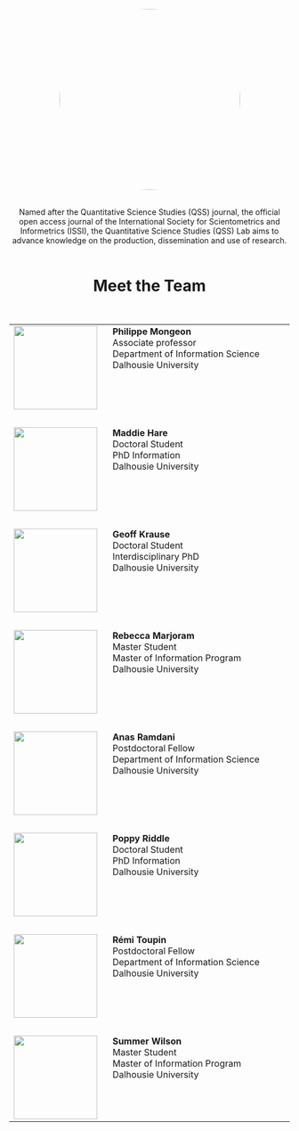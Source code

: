 
<div style="text-align: center;">
  <img src="images/image.jpg" width="325px" style="border-radius: 70%;">
  <br><br>

Named after the Quantitative Science Studies (QSS) journal, the official open access journal of the International Society for Scientometrics and Informetrics (ISSI), the Quantitative Science Studies (QSS) Lab aims to advance knowledge on the production, dissemination and use of research.
<br><br>
</div>



<h1 style="text-align: center;">Meet the Team</h2>
<br>
<table>
  <tr>
    <td style="width:180px;vertical-align: top;">![](images/pmongeon.jpg){width="150px"}</td>
    <td style="width:620px;vertical-align: top;">
**Philippe Mongeon**<br>
Associate professor<br>Department of Information Science<br>Dalhousie University
<div style="height: 10px"></div>
<div style="display: flex; gap: 20px; justify-content: left;">
  <a href="https://pmongeon.github.io" target="_blank" style="text-decoration: none;">
    <i class="fa-solid fa-globe" style="font-size: 24px; color: #0077b5;"></i>
  </a>
  <a href="https://www.linkedin.com/in/philippe-mongeon/" target="_blank" style="text-decoration: none;">
    <i class="fab fa-linkedin" style="font-size: 24px; color: #0077b5;"></i>
  </a>
  <a href="https://orcid.org/0000-0003-1021-059X" target="_blank" style="text-decoration: none;">
    <i class="fab fa-orcid" style="font-size: 24px; color: #0077b5;"></i>
  </a>
</div>
</td>
  </tr>
  <tr><td style="height:"15px"><br></td></tr>
  <tr>
    <td>![](images/mhare.jpeg){width="150px"}</td>
    <td style="width:620px;vertical-align: top;">
        **Maddie Hare**<br>
        Doctoral Student<br>PhD Information<br>Dalhousie University
<div style="height: 10px"></div>
<div style="display: flex; gap: 20px; justify-content: left;">
  <a href="https://www.linkedin.com/in/madelaine-h-8a98b522b/" target="_blank" style="text-decoration: none;">
    <i class="fab fa-linkedin" style="font-size: 24px; color: #0077b5;"></i>
  </a>
  <a href="https://orcid.org/0000-0002-2123-9518" target="_blank" style="text-decoration: none;">
    <i class="fab fa-orcid" style="font-size: 24px; color: #0077b5;"></i>
  </a>
</div>

    </td>
  </tr>
  <tr><td style="height:"15px"><br></td></tr>
  <tr>
    <td>![](images/gkrause.png){width="150px"}</td>
    <td style="width:620px;vertical-align: top;">
    **Geoff Krause**<br>
    Doctoral Student<br>Interdisciplinary PhD<br>Dalhousie University
    </td>
  </tr>
  <tr><td style="height:"15px"><br></td></tr>
  <tr>
    <td>![](images/rmarjoram.jpg){width="150px"}</td>
    <td style="width:620px;vertical-align: top;">
    **Rebecca Marjoram**<br>
    Master Student<br>Master of Information Program<br>Dalhousie University
    </td>
  </tr>
  <tr><td style="height:"15px"><br></td></tr>
  <tr>
    <td>![](images/avatar.jpg){width="150px"}</td>
    <td style="width:620px;vertical-align: top;">
    **Anas Ramdani**<br>
    Postdoctoral Fellow<br>Department of Information Science<br>Dalhousie University
    </td>
  </tr>
  <tr><td style="height:"15px"><br></td></tr>
  <tr>
    <td>![](images/priddle.jpg){width="150px"}</td>
    <td style="width:620px;vertical-align: top;">
    **Poppy Riddle**<br>
    Doctoral Student<br>PhD Information<br>Dalhousie University    
<div style="height: 10px"></div>
<div style="display: flex; gap: 20px; justify-content: left;">
  <a href="https://github.com/poppy-nicolette/" target="_blank" style="text-decoration: none;">
    <i class="fab fa-github" style="font-size: 24px; color: #0077b5;"></i>
  </a>
  <a href="https://orcid.org/0000-0001-7862-7848" target="_blank" style="text-decoration: none;">
    <i class="fab fa-orcid" style="font-size: 24px; color: #0077b5;"></i>
  </a>
</div>
    </td>
  </tr>
  <tr><td style="height:"15px"><br></td></tr>
  <tr>
    <td>![](images/rtoupin.jpg){width="150px"}</td>
    <td style="width:620px;vertical-align: top;">
    **Rémi Toupin**<br>
    Postdoctoral Fellow<br>Department of Information Science<br>Dalhousie University
    </td>
  </tr>
  <tr><td style="height:"15px"><br></td></tr>
  <tr>
    <td>![](images/swilson.jpg){width="150px"}</td>
    <td style="width:620px;vertical-align: top;">
    **Summer Wilson**<br>
    Master Student<br>Master of Information Program<br>Dalhousie University
    </td>
  </tr>
</table>
